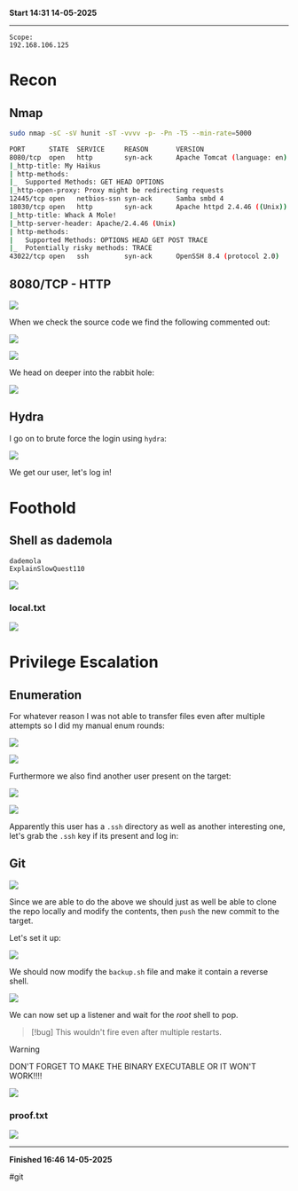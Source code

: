 **Start 14:31 14-05-2025**

---
```
Scope:
192.168.106.125
```
# Recon

## Nmap

```bash
sudo nmap -sC -sV hunit -sT -vvvv -p- -Pn -T5 --min-rate=5000

PORT      STATE  SERVICE     REASON       VERSION
8080/tcp  open   http        syn-ack      Apache Tomcat (language: en)
|_http-title: My Haikus
| http-methods: 
|_  Supported Methods: GET HEAD OPTIONS
|_http-open-proxy: Proxy might be redirecting requests
12445/tcp open   netbios-ssn syn-ack      Samba smbd 4
18030/tcp open   http        syn-ack      Apache httpd 2.4.46 ((Unix))
|_http-title: Whack A Mole!
|_http-server-header: Apache/2.4.46 (Unix)
| http-methods: 
|   Supported Methods: OPTIONS HEAD GET POST TRACE
|_  Potentially risky methods: TRACE
43022/tcp open   ssh         syn-ack      OpenSSH 8.4 (protocol 2.0)
```

## 8080/TCP - HTTP

![](../../../assets/4f14018e112c37a611e8f7bc38862026.png)

When we check the source code we find the following commented out:

![](../../../assets/49067f4d78d0452d089f54a8c1d3cc17.png)

![](../../../assets/b70d007be8fe4261bc1e9643629e31b1.png)

We head on deeper into the rabbit hole:

![](../../../assets/be2cf8a210fe789fdd4542be3fa99fe1.png)

## Hydra

I go on to brute force the login using `hydra`:

![](../../../assets/8ae323f50ab6eeca9d607ef6767520d3.png)

We get our user, let's log in!

# Foothold
## Shell as dademola

```
dademola
ExplainSlowQuest110
```

![](../../../assets/3f29dcf8223cb3e75f919e6de0c6d64b.png)

### local.txt

![](../../../assets/666eced1f619e0c768778ec6b05dcce1.png)

# Privilege Escalation
## Enumeration

For whatever reason I was not able to transfer files even after multiple attempts so I did my manual enum rounds:

![](../../../assets/0d2abaa2d7df0ceb4117df72697a6dc8.png)

![](../../../assets/cd30a7b7d8fc272346ce6e5c500b4e53.png)

Furthermore we also find another user present on the target:

![](../../../assets/fed707ff053b8f3535025b1ad43a798c.png)

![](../../../assets/5353a5239742497fb08ae2a2338ee845.png)

Apparently this user has a `.ssh` directory as well as another interesting one, let's grab the `.ssh` key if its present and log in:

## Git

![](../../../assets/621765a4b8bb028dbc35c1f11799c9ea.png)

Since we are able to do the above we should just as well be able to clone the repo locally and modify the contents, then `push` the new commit to the target.

Let's set it up:

![](../../../assets/f3e65b5bb83b1e2fe035a67836335762.png)

We should now modify the `backup.sh` file and make it contain a reverse shell.

![](../../../assets/edad1c1676d14ee474786ef7f601e820.png)

We can now set up a listener and wait for the *root* shell to pop.

>[!bug]
>This wouldn't fire even after multiple restarts.

>[!warning]
>DON'T FORGET TO MAKE THE BINARY EXECUTABLE OR IT WON'T WORK!!!!

![](../../../assets/a76594407c59da009bbe839e38bb8f66.png)

### proof.txt

![](../../../assets/f2779ad24c6921ff5aafbb0c896aee25.png)

---

**Finished 16:46 14-05-2025**

[^Links]: [[OSCP Prep]]

#git 